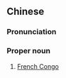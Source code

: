 {{also|法属刚果}}
==Chinese==
{{zh-forms|s=法属刚果|type=22}}

===Pronunciation===
{{zh-pron
|m=Fǎshǔ Gāngguǒ,Fàshǔ Gāngguǒ,1nb=standard in Mainland and Taiwan,2nb=variant in Taiwan
|c=faat3 suk6 gong1 gwo2
|cat=pn
}}

===Proper noun===
{{zh-proper noun}}

# [[French Congo]]

{{zh-cat|Dependencies}}